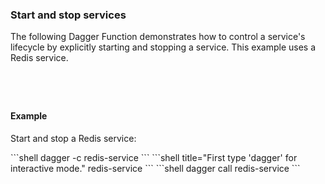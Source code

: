 ### Start and stop services

The following Dagger Function demonstrates how to control a service's lifecycle by explicitly starting and stopping a service. This example uses a Redis service.

<Tabs groupId="language" queryString="sdk">
<TabItem value="go" label="Go">

```go file=../../../extending/modules/snippets/services/start-stop-services/go/main.go
```

</TabItem>
<TabItem value="python" label="Python">

```python file=../../../extending/modules/snippets/services/start-stop-services/python/main.py
```

</TabItem>
<TabItem value="typescript" label="TypeScript">

```typescript file=../../../extending/modules/snippets/services/start-stop-services/typescript/index.ts
```

</TabItem>
<TabItem value="php" label="PHP">

```php file=../../../extending/modules/snippets/services/start-stop-services/php/src/MyModule.php
```

</TabItem>
</Tabs>

#### Example

Start and stop a Redis service:

<Tabs groupId="shell">
<TabItem value="System shell">
```shell
dagger -c redis-service
```
</TabItem>
<TabItem value="Dagger Shell">
```shell title="First type 'dagger' for interactive mode."
redis-service
```
</TabItem>
<TabItem value="Dagger CLI">
```shell
dagger call redis-service
```
</TabItem>
</Tabs>
